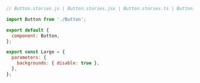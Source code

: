 ```js
// Button.stories.js | Button.stories.jsx | Button.stories.ts | Button.stories.tsx

import Button from './Button';

export default {
  component: Button,
};

export const Large = {
  parameters: {
    backgrounds: { disable: true },
  },
};
```

